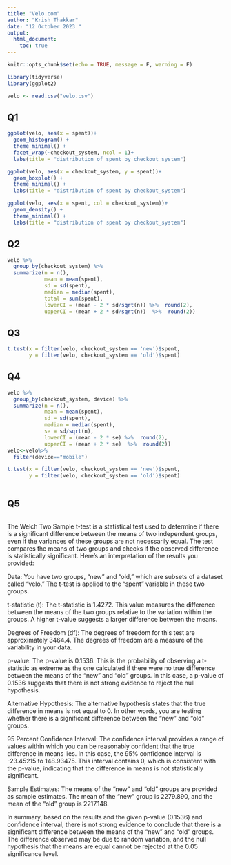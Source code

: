 ---
title: "Velo.com"
author: "Krish Thakkar"
date: "12 October 2023 "
output: 
  html_document:
    toc: true
---

```{r setup, include=FALSE}
knitr::opts_chunk$set(echo = TRUE, message = F, warning = F)

library(tidyverse)
library(ggplot2)

velo <- read.csv("velo.csv")
```
## Q1

```{r}
ggplot(velo, aes(x = spent))+
  geom_histogram() +
  theme_minimal() +
  facet_wrap(~checkout_system, ncol = 1)+
  labs(title = "distribution of spent by checkout_system")

ggplot(velo, aes(x = checkout_system, y = spent))+
  geom_boxplot() +
  theme_minimal() +
  labs(title = "distribution of spent by checkout_system")

ggplot(velo, aes(x = spent, col = checkout_system))+
  geom_density() +
  theme_minimal() +
  labs(title = "distribution of spent by checkout_system")
```


## Q2

```{r}
velo %>% 
  group_by(checkout_system) %>% 
  summarize(n = n(),
            mean = mean(spent),
            sd = sd(spent),
            median = median(spent),
            total = sum(spent),
            lowerCI = (mean - 2 * sd/sqrt(n)) %>%  round(2), 
            upperCI = (mean + 2 * sd/sqrt(n))  %>%  round(2))

```


## Q3

```{r}
t.test(x = filter(velo, checkout_system == 'new')$spent,
       y = filter(velo, checkout_system == 'old')$spent)
```


## Q4

```{r}
velo %>% 
  group_by(checkout_system, device) %>% 
  summarize(n = n(),
            mean = mean(spent),
            sd = sd(spent),
            median = median(spent),
            se = sd/sqrt(n),
            lowerCI = (mean - 2 * se) %>%  round(2), 
            upperCI = (mean + 2 * se)  %>%  round(2))
velo<-velo%>%
  filter(device=="mobile")

t.test(x = filter(velo, checkout_system == 'new')$spent,
       y = filter(velo, checkout_system == 'old')$spent)
  
```


## Q5

```{r}

```




The Welch Two Sample t-test is a statistical test used to determine if there is a significant difference between the means of two independent groups, even if the variances of these groups are not necessarily equal. The test compares the means of two groups and checks if the observed difference is statistically significant. Here's an interpretation of the results you provided:

Data: You have two groups, "new" and "old," which are subsets of a dataset called "velo." The t-test is applied to the "spent" variable in these two groups.

t-statistic (t): The t-statistic is 1.4272. This value measures the difference between the means of the two groups relative to the variation within the groups. A higher t-value suggests a larger difference between the means.

Degrees of Freedom (df): The degrees of freedom for this test are approximately 3464.4. The degrees of freedom are a measure of the variability in your data.

p-value: The p-value is 0.1536. This is the probability of observing a t-statistic as extreme as the one calculated if there were no true difference between the means of the "new" and "old" groups. In this case, a p-value of 0.1536 suggests that there is not strong evidence to reject the null hypothesis.

Alternative Hypothesis: The alternative hypothesis states that the true difference in means is not equal to 0. In other words, you are testing whether there is a significant difference between the "new" and "old" groups.

95 Percent Confidence Interval: The confidence interval provides a range of values within which you can be reasonably confident that the true difference in means lies. In this case, the 95% confidence interval is -23.45215 to 148.93475. This interval contains 0, which is consistent with the p-value, indicating that the difference in means is not statistically significant.

Sample Estimates: The means of the "new" and "old" groups are provided as sample estimates. The mean of the "new" group is 2279.890, and the mean of the "old" group is 2217.148.

In summary, based on the results and the given p-value (0.1536) and confidence interval, there is not strong evidence to conclude that there is a significant difference between the means of the "new" and "old" groups. The difference observed may be due to random variation, and the null hypothesis that the means are equal cannot be rejected at the 0.05 significance level.